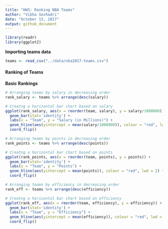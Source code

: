 ```yaml
---
title: "HW3: Ranking NBA Teams"
author: "Vibha Seshadri"
date: "October 13, 2017"
output: github_document
---
```


```r
library(readr)
library(ggplot2)
```

**Importing teams data**
```r
teams <- read_csv("../data/nba2017-teams.csv")
```

#### Ranking of Teams
**Basic Rankings**
```r
# Arranging teams by salary in decreasing order
rank_salary <- teams %>% arrange(desc(salary))

# Creatng a horizontal bar chart based on salary
ggplot(rank_salary, aes(x = reorder(team, salary), y = salary/1000000)) +
  geom_bar(stat='identity') + 
  labs(x = "Team", y = "Salary (in Millions)") +
  geom_hline(aes(yintercept = mean(salary/1000000)), colour = "red", lwd = 2) + 
  coord_flip()
```

```r
# Arranging teams by points in decreasing order
rank_points <- teams %>% arrange(desc(points))

# Creatng a horizontal bar chart based on points
ggplot(rank_points, aes(x = reorder(team, points), y = points)) +
  geom_bar(stat='identity') + 
  labs(x = "Team", y = "Points") +
  geom_hline(aes(yintercept = mean(points)), colour = "red", lwd = 2) + 
  coord_flip()
```

```r
# Arranging teams by efficiency in decreasing order
rank_eff <- teams %>% arrange(desc(efficiency))

# Creatng a horizontal bar chart based on efficiency
ggplot(rank_eff, aes(x = reorder(team, efficiency), y = efficiency)) +
  geom_bar(stat='identity') + 
  labs(x = "Team", y = "Efficiency") +
  geom_hline(aes(yintercept = mean(efficiency)), colour = "red", lwd = 2) + 
  coord_flip()
```

